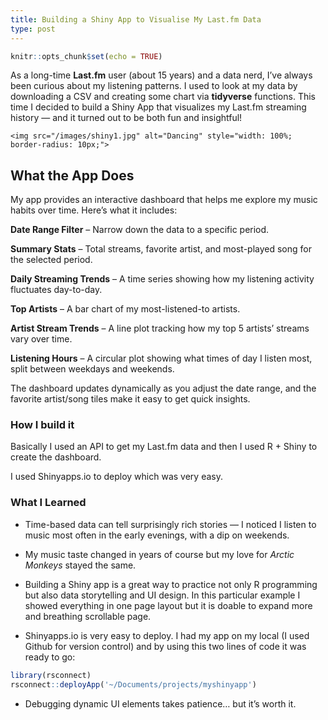 ```yaml
---
title: Building a Shiny App to Visualise My Last.fm Data
type: post
---
```


```r
knitr::opts_chunk$set(echo = TRUE)
```


As a long-time **Last.fm** user (about 15 years) and a data nerd, I’ve always been curious about my listening patterns. I used to look at my data by downloading a CSV and creating some chart via **tidyverse** functions. This time I decided to build a Shiny App that visualizes my Last.fm streaming history — and it turned out to be both fun and insightful!


  <div style="flex: 1; min-width: 250px;">
    <img src="/images/shiny1.jpg" alt="Dancing" style="width: 100%; border-radius: 10px;">
  </div>

## What the App Does 
My app provides an interactive dashboard that helps me explore my music habits over time. Here’s what it includes:

**Date Range Filter** – Narrow down the data to a specific period. 

**Summary Stats** – Total streams, favorite artist, and most-played song for the selected period. 

**Daily Streaming Trends** – A time series showing how my listening activity fluctuates day-to-day. 

**Top Artists** – A bar chart of my most-listened-to artists. 

**Artist Stream Trends** – A line plot tracking how my top 5 artists’ streams vary over time. 

**Listening Hours** – A circular plot showing what times of day I listen most, split between weekdays and weekends.


The dashboard updates dynamically as you adjust the date range, and the favorite artist/song tiles make it easy to get quick insights.

### How I build it

Basically I used an API to get my Last.fm data and then I used R + Shiny to create the dashboard.

I used Shinyapps.io to deploy which was very easy. 

### What I Learned
- Time-based data can tell surprisingly rich stories — I noticed I listen to music most often in the early evenings, with a dip on weekends.

- My music taste changed in years of course but my love for *Arctic Monkeys* stayed the same. 

- Building a Shiny app is a great way to practice not only R programming but also data storytelling and UI design. In this particular example I showed everything in one page layout but it is doable to expand more and breathing scrollable page. 

- Shinyapps.io is very easy to deploy. I had my app on my local (I used Github for version control) and by using this two lines of code it was ready to go: 

```r
library(rsconnect)
rsconnect::deployApp('~/Documents/projects/myshinyapp')
```


- Debugging dynamic UI elements takes patience... but it’s worth it.
